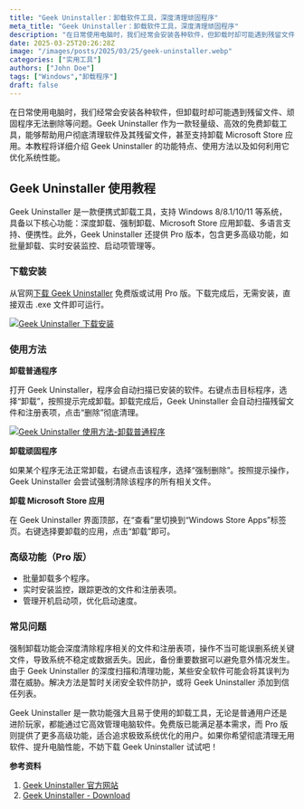 ```yaml
---
title: "Geek Uninstaller：卸载软件工具，深度清理顽固程序"
meta_title: "Geek Uninstaller：卸载软件工具，深度清理顽固程序"
description: "在日常使用电脑时，我们经常会安装各种软件，但卸载时却可能遇到残留文件、顽固程序无法删除等问题。Geek Uninstaller 作为一款轻量级、高效的免费卸载工具，能够帮助用户彻底清理软件及其残留文件，甚至支持卸载 Microsoft Store 应用。本教程将详细介绍 Geek Uninstaller 的功能特点、使用方法以及如何利用它优化系统性能。"
date: 2025-03-25T20:26:28Z
image: "/images/posts/2025/03/25/geek-uninstaller.webp"
categories: ["实用工具"]
authors: ["John Doe"]
tags: ["Windows","卸载程序"]
draft: false
---
```


在日常使用电脑时，我们经常会安装各种软件，但卸载时却可能遇到残留文件、顽固程序无法删除等问题。Geek Uninstaller 作为一款轻量级、高效的免费卸载工具，能够帮助用户彻底清理软件及其残留文件，甚至支持卸载 Microsoft Store 应用。本教程将详细介绍 Geek Uninstaller 的功能特点、使用方法以及如何利用它优化系统性能。

## Geek Uninstaller 使用教程

Geek Uninstaller 是一款便携式卸载工具，支持 Windows 8/8.1/10/11 等系统，具备以下核心功能：深度卸载、强制卸载、Microsoft Store 应用卸载、多语言支持、便携性。此外，Geek Uninstaller 还提供 Pro 版本，包含更多高级功能，如批量卸载、实时安装监控、启动项管理等。

### 下载安装

从官网[下载 Geek Uninstaller][2] 免费版或试用 Pro 版。下载完成后，无需安装，直接双击 .exe 文件即可运行。

[![Geek Uninstaller 下载安装](/images/posts/2025/03/25/geek-uninstaller-xia-zai-an-zhuang.webp)](/images/posts/2025/03/25/geek-uninstaller-xia-zai-an-zhuang.webp)

### 使用方法

**卸载普通程序**

打开 Geek Uninstaller，程序会自动扫描已安装的软件。右键点击目标程序，选择“卸载”，按照提示完成卸载。卸载完成后，Geek Uninstaller 会自动扫描残留文件和注册表项，点击“删除”彻底清理。

[![Geek Uninstaller 使用方法-卸载普通程序](/images/posts/2025/03/25/geek-uninstaller-shi-yong-fang-fa-xie-zai-pu-tong-cheng-xu.webp)](/images/posts/2025/03/25/geek-uninstaller-shi-yong-fang-fa-xie-zai-pu-tong-cheng-xu.webp)

**卸载顽固程序**

如果某个程序无法正常卸载，右键点击该程序，选择“强制删除”。按照提示操作，Geek Uninstaller 会尝试强制清除该程序的所有相关文件。

**卸载 Microsoft Store 应用**

在 Geek Uninstaller 界面顶部，在“查看”里切换到“Windows Store Apps”标签页。右键选择要卸载的应用，点击“卸载”即可。

### 高级功能（Pro 版）

- 批量卸载多个程序。
- 实时安装监控，跟踪更改的文件和注册表项。
- 管理开机启动项，优化启动速度。

### 常见问题

<Accordion client:load title="为什么在使用强制卸载功能前，需要备份重要数据？">
强制卸载功能会深度清除程序相关的文件和注册表项，操作不当可能误删系统关键文件，导致系统不稳定或数据丢失。因此，备份重要数据可以避免意外情况发生。
</Accordion>
<Accordion client:load title="为什么某些安全软件会误报 Geek Uninstaller？如何解决？">
由于 Geek Uninstaller 的深度扫描和清理功能，某些安全软件可能会将其误判为潜在威胁。解决方法是暂时关闭安全软件防护，或将 Geek Uninstaller 添加到信任列表。
</Accordion>

Geek Uninstaller 是一款功能强大且易于使用的卸载工具，无论是普通用户还是进阶玩家，都能通过它高效管理电脑软件。免费版已能满足基本需求，而 Pro 版则提供了更多高级功能，适合追求极致系统优化的用户。如果你希望彻底清理无用软件、提升电脑性能，不妨下载 Geek Uninstaller 试试吧！

**参考资料**

1. [Geek Uninstaller 官方网站][1]
2. [Geek Uninstaller - Download][2]

[1]: https://geekuninstaller.com/
[2]: https://geekuninstaller.com/download